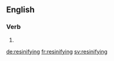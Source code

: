 ==English==

===Verb===
{{head|en|present participle}}

# {{present participle of|resinify|lang=en|nocat=1}}

[[de:resinifying]]
[[fr:resinifying]]
[[sv:resinifying]]